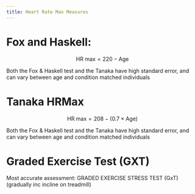 ```yaml
---
title: Heart Rate Max Measures
---
```



# Fox and Haskell: 

$$
\textrm{HR max} = 220 - \textrm{Age}
$$

:::{.callout-caution}
Both the Fox & Haskell test and the Tanaka have high standard error, and can vary between age and condition matched individuals 
:::

# Tanaka HRMax

$$
\textrm{HR max} = 208 - (0.7 \times \textrm{Age})
$$

:::{.callout-caution}
Both the Fox & Haskell test and the Tanaka have high standard error, and can vary between age and condition matched individuals 
:::

# Graded Exercise Test (GXT)

Most accurate assessment: GRADED EXERCISE STRESS TEST (GxT) (gradually inc incline on treadmill)
